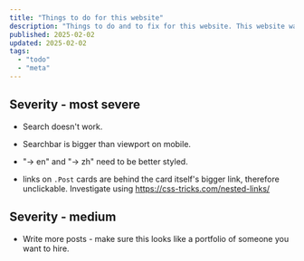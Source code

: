 ```yaml
---
title: "Things to do for this website"
description: "Things to do and to fix for this website. This website was hastily constructed. Efforts need to be invested to polish it."
published: 2025-02-02
updated: 2025-02-02
tags:
  - "todo"
  - "meta"
---
```


## Severity - most severe

* Search doesn't work.

* Searchbar is bigger than viewport on mobile.

* "-> en" and "-> zh" need to be better styled.

* links on `.Post` cards are behind the card itself's bigger link, therefore unclickable. Investigate using https://css-tricks.com/nested-links/

## Severity - medium

* Write more posts - make sure this looks like a portfolio of someone you want to hire.
